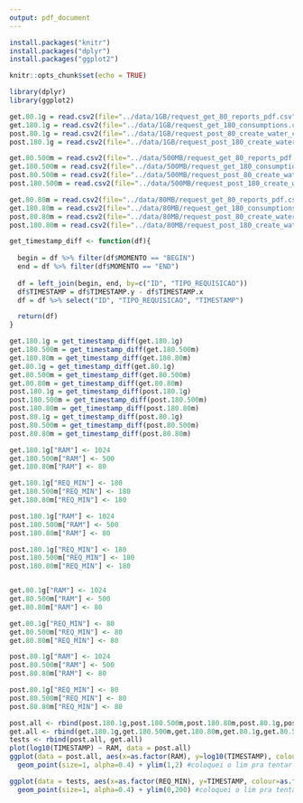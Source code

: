 ```yaml
---
output: pdf_document
---
```


```r
install.packages("knitr")
install.packages("dplyr")
install.packages("ggplot2")

knitr::opts_chunk$set(echo = TRUE)
```

```r
library(dplyr)
library(ggplot2)
```

```r
get.80.1g = read.csv2(file="../data/1GB/request_get_80_reports_pdf.csv", sep = ",")
get.180.1g = read.csv2(file="../data/1GB/request_get_180_consumptions.csv", sep=",")
post.80.1g = read.csv2(file="../data/1GB/request_post_80_create_water_consumption.csv", sep=",")
post.180.1g = read.csv2(file="../data/1GB/request_post_180_create_water_consumptions.csv", sep=",")

get.80.500m = read.csv2(file="../data/500MB/request_get_80_reports_pdf.csv", sep = ",")
get.180.500m = read.csv2(file="../data/500MB/request_get_180_consumptions.csv", sep=",")
post.80.500m = read.csv2(file="../data/500MB/request_post_80_create_water_consumption.csv", sep=",")
post.180.500m = read.csv2(file="../data/500MB/request_post_180_create_water_consumptions.csv", sep=",")

get.80.80m = read.csv2(file="../data/80MB/request_get_80_reports_pdf.csv", sep = ",")
get.180.80m = read.csv2(file="../data/80MB/request_get_180_consumptions.csv", sep=",")
post.80.80m = read.csv2(file="../data/80MB/request_post_80_create_water_consumption.csv", sep=",")
post.180.80m = read.csv2(file="../data/80MB/request_post_180_create_water_consumptions.csv", sep=",")
```

```r
get_timestamp_diff <- function(df){
  
  begin = df %>% filter(df$MOMENTO == "BEGIN")
  end = df %>% filter(df$MOMENTO == "END")
  
  df = left_join(begin, end, by=c("ID", "TIPO_REQUISICAO"))
  df$TIMESTAMP = df$TIMESTAMP.y - df$TIMESTAMP.x
  df = df %>% select("ID", "TIPO_REQUISICAO", "TIMESTAMP")

  return(df)
}
```

```r
get.180.1g = get_timestamp_diff(get.180.1g)
get.180.500m = get_timestamp_diff(get.180.500m)
get.180.80m = get_timestamp_diff(get.180.80m)
get.80.1g = get_timestamp_diff(get.80.1g)
get.80.500m = get_timestamp_diff(get.80.500m)
get.80.80m = get_timestamp_diff(get.80.80m)
post.180.1g = get_timestamp_diff(post.180.1g)
post.180.500m = get_timestamp_diff(post.180.500m)
post.180.80m = get_timestamp_diff(post.180.80m)
post.80.1g = get_timestamp_diff(post.80.1g)
post.80.500m = get_timestamp_diff(post.80.500m)
post.80.80m = get_timestamp_diff(post.80.80m)
```

```r
get.180.1g["RAM"] <- 1024
get.180.500m["RAM"] <- 500
get.180.80m["RAM"] <- 80

get.180.1g["REQ_MIN"] <- 180
get.180.500m["REQ_MIN"] <- 180
get.180.80m["REQ_MIN"] <- 180

post.180.1g["RAM"] <- 1024
post.180.500m["RAM"] <- 500
post.180.80m["RAM"] <- 80

post.180.1g["REQ_MIN"] <- 180
post.180.500m["REQ_MIN"] <- 180
post.180.80m["REQ_MIN"] <- 180


get.80.1g["RAM"] <- 1024
get.80.500m["RAM"] <- 500
get.80.80m["RAM"] <- 80

get.80.1g["REQ_MIN"] <- 80
get.80.500m["REQ_MIN"] <- 80
get.80.80m["REQ_MIN"] <- 80

post.80.1g["RAM"] <- 1024
post.80.500m["RAM"] <- 500
post.80.80m["RAM"] <- 80

post.80.1g["REQ_MIN"] <- 80
post.80.500m["REQ_MIN"] <- 80
post.80.80m["REQ_MIN"] <- 80

post.all <- rbind(post.180.1g,post.180.500m,post.180.80m,post.80.1g,post.80.500m,post.80.80m)
get.all <- rbind(get.180.1g,get.180.500m,get.180.80m,get.80.1g,get.80.500m,get.80.80m)
tests <- rbind(post.all, get.all)
plot(log10(TIMESTAMP) ~ RAM, data = post.all)
ggplot(data = post.all, aes(x=as.factor(RAM), y=log10(TIMESTAMP), colour=as.factor(REQ_MIN))) +
  geom_point(size=1, alpha=0.4) + ylim(1,2) #coloquei o lim pra tentar tirar os outliers da visualização

ggplot(data = tests, aes(x=as.factor(REQ_MIN), y=TIMESTAMP, colour=as.factor(RAM))) +
  geom_point(size=1, alpha=0.4) + ylim(0,200) #coloquei o lim pra tentar tirar os outliers da visualização
```

